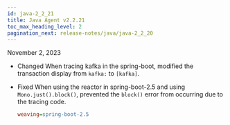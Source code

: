 ```yaml
---
id: java-2_2_21
title: Java Agent v2.2.21
toc_max_heading_level: 2
pagination_next: release-notes/java/java-2_2_20
---
```


November 2, 2023

-   <Status>Changed</Status> When tracing kafka in the spring-boot, modified the transaction display from <code>kafka:</code> to <code>[kafka]</code>.

-   <Status>Fixed</Status> When using the reactor in spring-boot-2.5 and using <code>Mono.just().block()</code>, prevented the <code>block()</code> error from occurring due to the tracing code.

    ```ini title='whatap.conf'
    weaving=spring-boot-2.5
    ```
